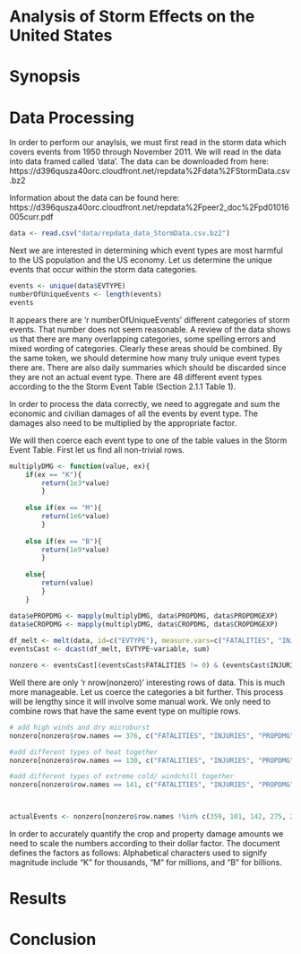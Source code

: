 # Analysis of Storm Effects on the United States

# Synopsis


# Data Processing
In order to perform our anaylsis, we must first read in the storm data which covers events from 1950 through November 2011.  We will read in the data into data framed called 'data'. The data can be downloaded from here:  https://d396qusza40orc.cloudfront.net/repdata%2Fdata%2FStormData.csv.bz2   

Information about the data can be found here:  
https://d396qusza40orc.cloudfront.net/repdata%2Fpeer2_doc%2Fpd01016005curr.pdf  

```r
data <- read.csv("data/repdata_data_StormData.csv.bz2")
```

Next we are interested in determining which event types are most harmful to the US population and the US economy.  Let us determine the unique events that occur within the storm data categories.

```r
events <- unique(data$EVTYPE)
numberOfUniqueEvents <- length(events)
events
```

  It appears there are 'r numberOfUniqueEvents' different categories of storm events.  That number does not seem reasonable.  A review of the data shows us that there are many overlapping categories, some spelling errors and mixed wording of categories.  Clearly these areas should be combined.  By the same token, we should determine how many truly unique event types there are.  There are also daily summaries which should be discarded since they are not an actual event type.  There are 48 different event types according to the the Storm Event Table (Section 2.1.1 Table 1).  

  In order to process the data correctly, we need to aggregate and sum the economic and civilian damages of all the events by event type.  The damages also need to be multiplied by the appropriate factor.

  We will then coerce each event type to one of the table values in the Storm Event Table.  First let us find all non-trivial rows.

```r
multiplyDMG <- function(value, ex){
    if(ex == "K"){
        return(1e3*value)
        }
    
    else if(ex == "M"){
        return(1e6*value)
        } 
    
    else if(ex == "B"){
        return(1e9*value)
        } 
    
    else{
        return(value)
        }
    }

data$ePROPDMG <- mapply(multiplyDMG, data$PROPDMG, data$PROPDMGEXP)
data$eCROPDMG <- mapply(multiplyDMG, data$CROPDMG, data$CROPDMGEXP)
    
df_melt <- melt(data, id=c("EVTYPE"), measure.vars=c("FATALITIES", "INJURIES", "ePROPDMG", "eCROPDMG"))
eventsCast <- dcast(df_melt, EVTYPE~variable, sum)

nonzero <- eventsCast[(eventsCast$FATALITIES != 0) & (eventsCast$INJURIES != 0) & (eventsCast$ePROPDMG != 0) & (eventsCast$eCROPDMG != 0),]


```
Well there are only 'r nrow(nonzero)' interesting rows of data.  This is much more manageable.  Let us coerce the categories a bit further.  This process will be lengthy since it will involve some manual work.  We only need to combine rows that have the same event type on multiple rows.

```r
# add high winds and dry microburst
nonzero[nonzero$row.names == 376, c("FATALITIES", "INJURIES", "PROPDMG", "CROPDMG")] <- lapply(nonzero[nonzero$row.names %in% c(376, 359, 101),c("FATALITIES", "INJURIES", "PROPDMG", "CROPDMG")], sum)

#add different types of heat together
nonzero[nonzero$row.names == 130, c("FATALITIES", "INJURIES", "PROPDMG", "CROPDMG")] <- lapply(nonzero[nonzero$row.names %in% c(130, 142, 275, 278),c("FATALITIES", "INJURIES", "PROPDMG", "CROPDMG")], sum)

#add different types of extreme cold/ windchill together
nonzero[nonzero$row.names == 141, c("FATALITIES", "INJURIES", "PROPDMG", "CROPDMG")] <- lapply(nonzero[nonzero$row.names %in% c(141, 140, 146),c("FATALITIES", "INJURIES", "PROPDMG", "CROPDMG")], sum)



actualEvents <- nonzero[nonzero$row.names !%in% c(359, 101, 142, 275, 278, 141, 140, 146),]

```

In order to accurately quantify the crop and property damage amounts we need to scale the numbers according to their dollar factor.  The document defines the factors as follows:
  Alphabetical characters used to signify magnitude include “K” for thousands, “M” for millions, and “B” for billions.   


# Results


# Conclusion